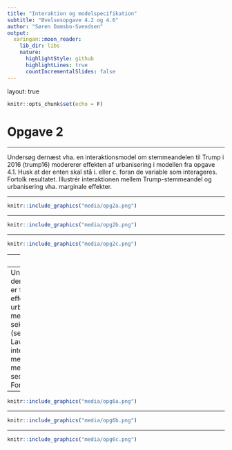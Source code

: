 ```yaml
---
title: "Interaktion og modelspecifikation"
subtitle: "Øvelsesopgave 4.2 og 4.6"
author: "Søren Damsbo-Svendsen"
output:
  xaringan::moon_reader:
    lib_dir: libs
    nature:
      highlightStyle: github
      highlightLines: true
      countIncrementalSlides: false
---
```

layout: true

```r
knitr::opts_chunk$set(echo = F)
```

# Opgave 2

---

Undersøg dernæst vha. en interaktionsmodel om stemmeandelen til Trump i 2016 (trump16) modererer effekten af urbanisering i modellen fra opgave 4.1. Husk at der enten skal stå i. eller c. foran de variable som interageres. Fortolk resultatet. Illustrér interaktionen mellem Trump-stemmeandel og urbanisering vha. marginale effekter.

---

```r
knitr::include_graphics("media/opg2a.png")
```

---

```r
knitr::include_graphics("media/opg2b.png")
```

---

```r
knitr::include_graphics("media/opg2c.png")
```

---
layout: true

# Opgave 6

---
Undersøg dernæst, om der er forskel i effekten af urbanisering mellem graden af sekularisme (secularism3). Lav en interaktionsmodel med interaktion mellem urban og secularism3. Fortolk resultatet.
---

```r
knitr::include_graphics("media/opg6a.png")
```

---

```r
knitr::include_graphics("media/opg6b.png")
```

---

```r
knitr::include_graphics("media/opg6c.png")
```






